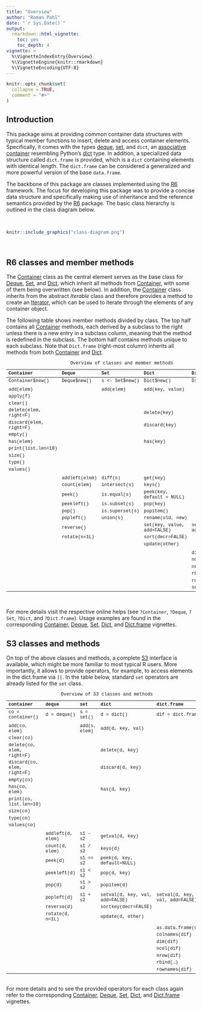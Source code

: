 ```yaml
---
title: "Overview"
author: "Roman Pahl"
date: "`r Sys.Date()`"
output:
  rmarkdown::html_vignette:
    toc: yes
    toc_depth: 4
vignette: >
  %\VignetteIndexEntry{Overview}
  %\VignetteEngine{knitr::rmarkdown}
  %\VignetteEncoding{UTF-8}
---
```


```r
knitr::opts_chunk$set(
  collapse = TRUE,
  comment = "#>"
)
```

## Introduction

This package aims at providing common container data structures with typical member functions to insert, delete and access container elements. Specifically, it comes with the types [deque](https://en.wikipedia.org/wiki/Double-ended_queue), [set](https://en.wikipedia.org/wiki/Set_(abstract_data_type)), and `dict`, an [associative container](https://en.wikipedia.org/wiki/Associative_containers) resembling Python's [dict](https://docs.python.org/3/tutorial/datastructures.html#dictionaries) type. In addition, a specialized data structure called `dict.frame` is provided, which is a `dict` containing elements with identical length. The `dict.frame` can be considered a generalized and more powerful version of the base `data.frame`.

The backbone of this package are classes implemented using the [R6](https://CRAN.R-project.org/package=R6) framework. The focus for developing this package was to provide a concise data structure and specifically making use of inheritance and the reference semantics provided by the [R6](https://CRAN.R-project.org/package=R6) package. The basic class hierarchy is outlined in the class diagram below.

</br>
```r
knitr::include_graphics("class-diagram.png")
```

</br>

## R6 classes and member methods

The [Container](Container.html) class as the central element serves as the base class for [Deque](Deque.html), [Set](Set.html), and [Dict](Dict.html), which inherit all methods from [Container](Container.html), with some of them being overwritten (see below). In addition, the [Container](Container.html) class inherits from the abstract *Iterable* class and therefore provides a method to create an [Iterator](Iterator.html), which can be used to iterate through the elements of any container object.

The following table shows member methods divided by class. The top half contains all [Container](Container.html) methods, each derived by a subclass to the right unless there is a new entry in a subclass column, meaning that the method is redefined in the subclass. The bottom half contains methods unique to each subclass. Note that `Dict.frame` (right-most column) inherits all methods from both [Container](Container.html) and [Dict](Dict.html).

```{=html}
<style type="text/css">
  table{
  font-size: 9pt;
  font-family: Courier New;
  font-style:monospace
}
</style>
```
| Container              | Deque         | Set            | Dict                       | Dict.frame     |
| :----------------------| :-------------| :--------------| :--------------------------| :--------------|
| Container\$new()       | Deque\$new()  | s <- Set\$new()| Dict\$new()                | Dict.frame\$new() |
|                        |               |                |                            |                |
| add(elem)              |               | add(elem)      | add(key, value)            |                |
| apply(f)               |               |                |                            |                |
| clear()                |               |                |                            |                |
| delete(elem, right=F)  |               |                | delete(key)                |                |
| discard(elem, right=F) |               |                | discard(key)               |                |
| empty()                |               |                |                            |                |
| has(elem)              |               |                | has(key)                   |                |
| print(list.len=10)     |               |                |                            |                |
| size()                 |               |                |                            |                |
| type()                 |               |                |                            |                |
| values()               |               |                |                            |                |
|                        |               |                |                            |                |
|                        | addleft(elem) | diff(s)        | get(key)                   |                |
|                        | count(elem)   | intersect(s)   | keys()                     |                |
|                        | peek()        | is.equal(s)    | peek(key, default = NULL)  |                |
|                        | peekleft()    | is.subset(s)   | pop(key)                   |                |
|                        | pop()         | is.superset(s) | popitem()                  |                |
|                        | popleft()     | union(s)       | rename(old, new)           |                |
|                        | reverse()     |                | set(key, value, add=FALSE) | set(key, value, add=FALSE) |
|                        | rotate(n=1L)  |                | sort(decr=FALSE)           |                |
|                        |               |                |  update(other)             |                |
|                        |               |                |                            |                |
|                        |               |                |                            | dim()          |
|                        |               |                |                            | ncol()         |
|                        |               |                |                            | nrow()         |
|                        |               |                |                            | rbind(other)   |
|                        |               |                |                            | rownames()     |
|                        |               |                |                            | set_rownames   |

Table: Overview of classes and member methods

</br>

For more details visit the respective online helps (see `?Container`, `?Deque`, `?Set`, `?Dict`, and `?Dict.frame`). Usage examples are found in the corresponding [Container](Container.html), [Deque](Deque.html), [Set](Set.html), [Dict](Dict.html), and [Dict.frame](Dict.frame) vignettes.


## S3 classes and methods

On top of the above classes and methods, a complete [S3](http://adv-r.had.co.nz/S3.html) interface is available, which might be more familiar to most typical R users. More importantly, it allows to provide operators, for example, to access elements in the dict.frame via `[[`. In the table below, standard `set` operators are already listed for the `set` class.

| container                    | deque               | set              | dict                         | dict.frame         |
| :----------------------------| :-------------------| :----------------| :----------------------------| :------------------|
|  co = container()            |  d = deque()        |  s = set()       |  d = dict()                  | dif = dict.frame() |
|                              |                     |                  |                              |                    |
|  add(co, elem)               |                     |  add(s, elem)    |  add(d, key, val)            |                    |
|  clear(co)                   |                     |                  |                              |                    |
|  delete(co, elem, right=F)   |                     |                  |  delete(d, key)              |                    |
|  discard(co, elem, right=F)  |                     |                  |  discard(d, key)             |                    |
|  empty(co)                   |                     |                  |                              |                    |
|  has(co, elem)               |                     |                  |  has(d, key)                 |                    |
|  print(co, list.len=10)      |                     |                  |                              |                    |
|  size(co)                    |                     |                  |                              |                    |
|  type(co)                    |                     |                  |                              |                    |
|  values(co)                  |                     |                  |                              |                    |
|                              |                     |                  |                              |                    |
|                              |  addleft(d, elem)   |  s1 - s2         |  getval(d, key)              |                    |
|                              |  count(d, elem)     |  s1 / s2         |  keys(d)                     |                    |
|                              |  peek(d)            |  s1 == s2        |  peek(d, key, default=NULL)  |                    |
|                              |  peekleft(d)        |  s1 < s2         |  pop(d, key)                 |                    |
|                              |  pop(d)             |  s1 > s2         |  popitem(d)                  |                    |
|                              |  popleft(d)         |  s1 + s2         |  setval(d, key, val, add=FALSE)  | setval(d, key, val, add=FALSE) |
|                              |  reverse(d)         |                  |  sortkey(decr=FALSE)         |                    |
|                              |  rotate(d, n=1L)    |                  |  update(d, other)            |                    |
|                              |                     |                  |                              |                    |
|                              |                     |                  |                              |  as.data.frame(dif)|
|                              |                     |                  |                              |  colnames(dif)     |
|                              |                     |                  |                              |  dim(dif)          |
|                              |                     |                  |                              |  ncol(dif)         |
|                              |                     |                  |                              |  nrow(dif)         |
|                              |                     |                  |                              |  rbind(...)        |
|                              |                     |                  |                              |  rownames(dif)     |

Table: Overview of S3 classes and methods

</br>
For more details and to see the provided operators for each class again refer to the corresponding [Container](Container.html), [Deque](Deque.html), [Set](Set.html), [Dict](Dict.html), and [Dict.frame](Dict.frame) vignettes.
